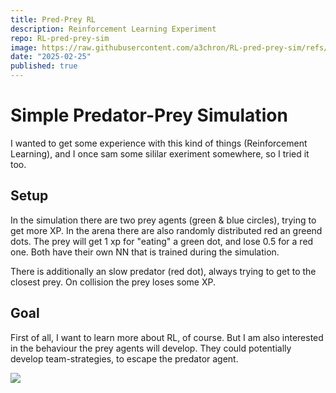 ```yaml
---
title: Pred-Prey RL
description: Reinforcement Learning Experiment
repo: RL-pred-prey-sim
image: https://raw.githubusercontent.com/a3chron/RL-pred-prey-sim/refs/heads/master/images/pred-prey-sim.png
date: "2025-02-25"
published: true
---
```



# Simple Predator-Prey Simulation

I wanted to get some experience with this kind of things (Reinforcement Learning),
and I once sam some sililar exeriment somewhere, so I tried it too.

## Setup

In the simulation there are two prey agents (green & blue circles),
trying to get more XP. 
In the arena there are also randomly distributed red an greend dots.
The prey will get 1 xp for "eating" a green dot, and lose 0.5 for a red one.
Both have their own NN that is trained during the simulation.

There is additionally an slow predator (red dot), 
always trying to get to the closest prey.
On collision the prey loses some XP.

## Goal

First of all, I want to learn more about RL, of course.
But I am also interested in the behaviour the prey agents will develop.
They could potentially develop team-strategies, to escape the predator agent.

![](https://raw.githubusercontent.com/a3chron/RL-pred-prey-sim/refs/heads/master/images/pred-prey-sim.png)
